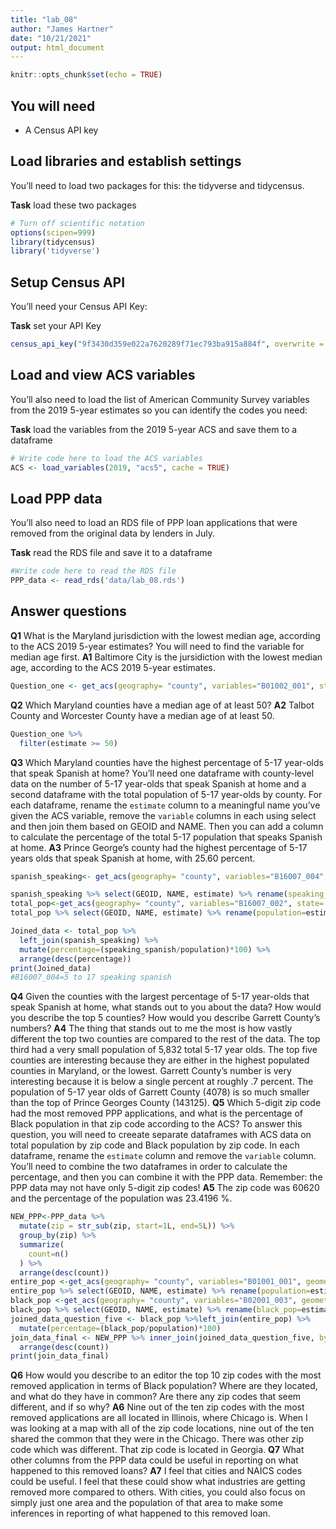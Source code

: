 ```yaml
---
title: "lab_08"
author: "James Hartner"
date: "10/21/2021"
output: html_document
---
```


```r
knitr::opts_chunk$set(echo = TRUE)
```

## You will need

* A Census API key

## Load libraries and establish settings

You'll need to load two packages for this: the tidyverse and tidycensus.

**Task** load these two packages

```r
# Turn off scientific notation
options(scipen=999)
library(tidycensus)
library('tidyverse')
```

## Setup Census API

You'll need your Census API Key:

**Task** set your API Key

```r
census_api_key("9f3430d359e022a7620289f71ec793ba915a884f", overwrite = TRUE)
```

## Load and view ACS variables

You'll also need to load the list of American Community Survey variables from the 2019 5-year estimates so you can identify the codes you need:

**Task** load the variables from the 2019 5-year ACS and save them to a dataframe

```r
# Write code here to load the ACS variables
ACS <- load_variables(2019, "acs5", cache = TRUE)
```

## Load PPP data

You'll also need to load an RDS file of PPP loan applications that were removed from the original data by lenders in July.

**Task** read the RDS file and save it to a dataframe

```r
#Write code here to read the RDS file
PPP_data <- read_rds('data/lab_08.rds')
```

## Answer questions

**Q1** What is the Maryland jurisdiction with the lowest median age, according to the ACS 2019 5-year estimates? You will need to find the variable for median age first.
**A1**
Baltimore City is the jursidiction with the lowest median age, according to the ACS 2019 5-year estimates. 
```r
Question_one <- get_acs(geography= "county", variables="B01002_001", state= "MD", geometry = FALSE) 
```

**Q2** Which Maryland counties have a median age of at least 50?
**A2**
Talbot County and Worcester County have a median age of at least 50.
```r
Question_one %>%
  filter(estimate >= 50)
```

**Q3** Which Maryland counties have the highest percentage of 5-17 year-olds that speak Spanish at home? You'll need one dataframe with county-level data on the number of 5-17 year-olds that speak Spanish at home and a second dataframe with the total population of 5-17 year-olds by county. For each dataframe, rename the `estimate` column to a meaningful name you've given the ACS variable, remove the `variable` columns in each using select and then join them based on GEOID and NAME. Then you can add a column to calculate the percentage of the total 5-17 population that speaks Spanish at home.
**A3**
Prince George's county had the highest percentage of 5-17 years olds that speak Spanish at home, with 25.60 percent. 
```r
spanish_speaking<- get_acs(geography= "county", variables="B16007_004", state= "MD", geometry = FALSE) 

spanish_speaking %>% select(GEOID, NAME, estimate) %>% rename(speaking_spanish=estimate) -> spanish_speaking
total_pop<-get_acs(geography= "county", variables="B16007_002", state= "MD", geometry = FALSE) 
total_pop %>% select(GEOID, NAME, estimate) %>% rename(population=estimate) -> total_pop

Joined_data <- total_pop %>% 
  left_join(spanish_speaking) %>%
  mutate(percentage=(speaking_spanish/population)*100) %>%
  arrange(desc(percentage)) 
print(Joined_data)
#B16007_004=5 to 17 speaking spanish
```

**Q4** Given the counties with the largest percentage of 5-17 year-olds that speak Spanish at home, what stands out to you about the data? How would you describe the top 5 counties? How would you describe Garrett County's numbers?
**A4**
The thing that stands out to me the most is how vastly different the top two counties are compared to the rest of the data. The top third had a very small population of 5,832 total 5-17 year olds. The top five counties are interesting because they are either in the highest populated counties in Maryland, or the lowest. Garrett County's number is very interesting because it is below a single percent at roughly .7 percent. The population  of 5-17 year olds of Garrett County (4078) is so much smaller than the top of Prince Georges County (143125). 
**Q5** Which 5-digit zip code had the most removed PPP applications, and what is the percentage of Black population in that zip code according to the ACS? To answer this question, you will need to creeate separate dataframes with ACS data on total population by zip code and Black population by zip code. In each dataframe, rename the `estimate` column and remove the `variable` column. You'll need to combine the two dataframes in order to calculate the percentage, and then you can combine it with the PPP data. Remember: the PPP data may not have only 5-digit zip codes!
**A5**
The zip code was 60620 and the percentage of the population was 23.4196 %.
```r
NEW_PPP<-PPP_data %>%
  mutate(zip = str_sub(zip, start=1L, end=5L)) %>%
  group_by(zip) %>%
  summarize(
    count=n()
  ) %>%
  arrange(desc(count))
entire_pop <-get_acs(geography= "county", variables="B01001_001", geometry = FALSE) 
entire_pop %>% select(GEOID, NAME, estimate) %>% rename(population=estimate) -> entire_pop
black_pop <-get_acs(geography= "county", variables="B02001_003", geometry = FALSE) 
black_pop %>% select(GEOID, NAME, estimate) %>% rename(black_pop=estimate) -> black_pop
joined_data_question_five <- black_pop %>%left_join(entire_pop) %>%
  mutate(percentage=(black_pop/population)*100) 
join_data_final <- NEW_PPP %>% inner_join(joined_data_question_five, by = c('zip'='GEOID')) %>%
  arrange(desc(count)) 
print(join_data_final)
```

**Q6** How would you describe to an editor the top 10 zip codes with the most removed application in terms of Black population? Where are they located, and what do they have in common? Are there any zip codes that seem different, and if so why?
**A6**
Nine out of the ten zip codes with the most removed applications are all located in Illinois, where Chicago is. When I was looking at a map with all of the zip code locations, nine out of the ten shared the common that they were in the Chicago. There was other zip code which was different. That zip code is located in Georgia. 
**Q7** What other columns from the PPP data could be useful in reporting on what happened to this removed loans?
**A7**
I feel that cities and NAICS codes could be useful. I feel that these could show what industries are getting removed more compared to others. With cities, you could also focus on simply just one area and the population of that area to make some inferences in reporting of what happened to this removed loan. 